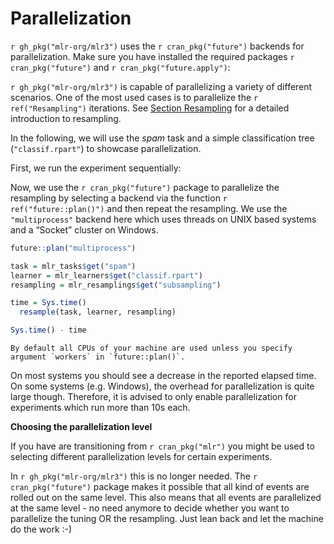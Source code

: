 # Parallelization {#parallelization}

`r gh_pkg("mlr-org/mlr3")` uses the `r cran_pkg("future")` backends for parallelization.
Make sure you have installed the required packages `r cran_pkg("future")` and
`r cran_pkg("future.apply")`:

`r gh_pkg("mlr-org/mlr3")` is capable of parallelizing a variety of different scenarios.
One of the most used cases is to parallelize the `r ref("Resampling")` iterations.
See [Section Resampling](#resampling) for a detailed introduction to resampling.

In the following, we will use the _spam_ task and a simple classification tree (`"classif.rpart"`) to showcase parallelization.

First, we run the experiment sequentially:

Now, we use the `r cran_pkg("future")` package to parallelize the resampling by selecting a backend via the function `r ref("future::plan()")` and then repeat the resampling.
We use the `"multiprocess"` backend here which uses threads on UNIX based systems and a "Socket" cluster on Windows.

```r
future::plan("multiprocess")

task = mlr_tasks$get("spam")
learner = mlr_learners$get("classif.rpart")
resampling = mlr_resamplings$get("subsampling")

time = Sys.time()
  resample(task, learner, resampling)

Sys.time() - time
```

```block
By default all CPUs of your machine are used unless you specify argument `workers` in `future::plan()`.
```

On most systems you should see a decrease in the reported elapsed time.
On some systems (e.g. Windows), the overhead for parallelization is quite large though.
Therefore, it is advised to only enable parallelization for experiments which run more than 10s each.

**Choosing the parallelization level**

If you have are transitioning from `r cran_pkg("mlr")` you might be used to selecting different parallelization levels for certain experiments.

In `r gh_pkg("mlr-org/mlr3")` this is no longer needed.
The `r cran_pkg("future")` package makes it possible that all kind of events are rolled out on the same level.
This also means that all events are parallelized at the same level - no need anymore to decide whether you want to parallelize the tuning OR the resampling.
Just lean back and let the machine do the work :-)
